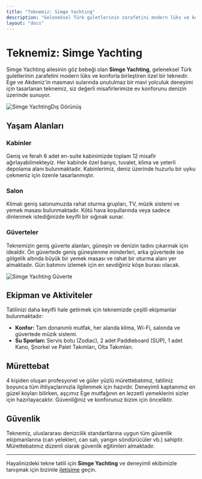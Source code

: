```yaml
---
title: "Teknemiz: Simge Yachting"
description: "Geleneksel Türk guletlerinin zarafetini modern lüks ve konforla birleştiren özel teknemiz Simge Yachtingile Ege ve Akdeniz'in keyfini çıkarın."
layout: "docs"
---
```


# Teknemiz: Simge Yachting

Simge Yachting ailesinin göz bebeği olan **Simge Yachting**, geleneksel Türk guletlerinin zarafetini modern lüks ve konforla birleştiren özel bir teknedir. Ege ve Akdeniz'in masmavi sularında unutulmaz bir mavi yolculuk deneyimi için tasarlanan teknemiz, siz değerli misafirlerimize ev konforunu denizin üzerinde sunuyor.

![Simge YachtingDış Görünüş](https://res.cloudinary.com/dy3xe3ver/image/upload/v1752932340/494122481_18364027693177809_3474581060734794469_n_fucyhm.jpg "Simge Yachting'nin Mavi Sulardaki Görünüşü")


## Yaşam Alanları

### Kabinler
Geniş ve ferah 6 adet en-suite kabinimizde toplam 12 misafir ağırlayabilmekteyiz. Her kabinde özel banyo, tuvalet, klima ve yeterli depolama alanı bulunmaktadır. Kabinlerimiz, deniz üzerinde huzurlu bir uyku çekmeniz için özenle tasarlanmıştır.

### Salon
Klimalı geniş salonumuzda rahat oturma grupları, TV, müzik sistemi ve yemek masası bulunmaktadır. Kötü hava koşullarında veya sadece dinlenmek istediğinizde keyifli bir sığınak sunar.

### Güverteler
Teknemizin geniş güverte alanları, güneşin ve denizin tadını çıkarmak için idealdir. Ön güvertede geniş güneşlenme minderleri, arka güvertede ise gölgelik altında büyük bir yemek masası ve rahat bir oturma alanı yer almaktadır. Gün batımını izlemek için en sevdiğiniz köşe burası olacak.

![Simge Yachting  Güverte](https://res.cloudinary.com/djzzikcey/image/upload/v1752777147/momtur_uploads/q0dtoo6lsybfi9dsv2vb.jpg "Geniş ve Konforlu Güverte Alanı")

## Ekipman ve Aktiviteler

Tatilinizi daha keyifli hale getirmek için teknemizde çeşitli ekipmanlar bulunmaktadır:

- **Konfor:** Tam donanımlı mutfak, her alanda klima, Wi-Fi, salonda ve güvertede müzik sistemi.
- **Su Sporları:** Servis botu (Zodiac), 2 adet Paddleboard (SUP), 1 adet Kano, Şnorkel ve Palet Takımları, Olta Takımları.

## Mürettebat

4 kişiden oluşan profesyonel ve güler yüzlü mürettebatımız, tatiliniz boyunca tüm ihtiyaçlarınızla ilgilenmek için hazırdır. Deneyimli kaptanımız en güzel koyları bilirken, aşçımız Ege mutfağının en lezzetli yemeklerini sizler için hazırlayacaktır. Güvenliğiniz ve konforunuz bizim için önceliktir.

## Güvenlik

Teknemiz, uluslararası denizcilik standartlarına uygun tüm güvenlik ekipmanlarına (can yelekleri, can salı, yangın söndürücüler vb.) sahiptir. Mürettebatımız düzenli olarak güvenlik eğitimleri almaktadır.

---

Hayalinizdeki tekne tatili için **Simge Yachting** ve deneyimli ekibimizle tanışmak için bizimle [iletişime](/iletisim) geçin.
